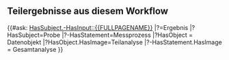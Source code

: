 == Teilergebnisse aus diesem Workflow == 
{{#ask: [[HasSubject.-HasInput::{{FULLPAGENAME}}]] <!-- Statements über die Probe-->
|?=Ergebnis
|?HasSubject=Probe
|?-HasStatement=Messprozess
|?HasObject = Datenobjekt
|?HasObject.HasImage=Teilanalyse
|?-HasStatement.HasImage = Gesamtanalyse
}}
